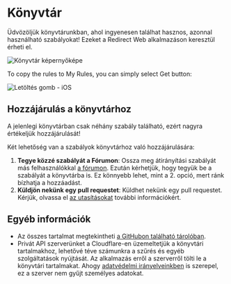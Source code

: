 # Könyvtár

Üdvözöljük könyvtárunkban, ahol ingyenesen találhat hasznos, azonnal használható szabályokat! Ezeket a Redirect Web alkalmazáson keresztül érheti el.

![Könyvtár képernyőképe](/img/library-screenshot.webp)

To copy the rules to My Rules, you can simply select Get button:

![Letöltés gomb - iOS](/img/library-get-button-ios.gif)

## Hozzájárulás a könyvtárhoz

A jelenlegi könyvtárban csak néhány szabály található, ezért nagyra értékeljük hozzájárulását!

Két lehetőség van a szabályok könyvtárhoz való hozzájárulására:

1. **Tegye közzé szabályát a Fórumon**: Ossza meg átirányítási szabályát más felhasználókkal [a fórumon](https://github.com/mshibanami/redirect-web/discussions/categories/redirect-rules). Ezután kérhetjük, hogy tegyük be a szabályát a könyvtárba is. Ez könnyebb lehet, mint a 2. opció, mert ránk bízhatja a hozzáadást.
2. **Küldjön nekünk egy pull requestet**: Küldhet nekünk egy pull requestet. Kérjük, olvassa el [az utasításokat](https://github.com/mshibanami/redirect-web/tree/main/library) további információkért.

## Egyéb információk

- Az összes tartalmat megtekintheti [a GitHubon található tárolóban](https://github.com/mshibanami/redirect-web/tree/main/library).
- Privát API szerverünket a Cloudflare-en üzemeltetjük a könyvtári tartalmakhoz, lehetővé téve számunkra a szűrés és egyéb szolgáltatások nyújtását. Az alkalmazás erről a szerverről tölti le a könyvtári tartalmakat. Ahogy [adatvédelmi irányelveinkben](/privacy-policy.mdx) is szerepel, ez a szerver nem gyűjt személyes adatokat.
